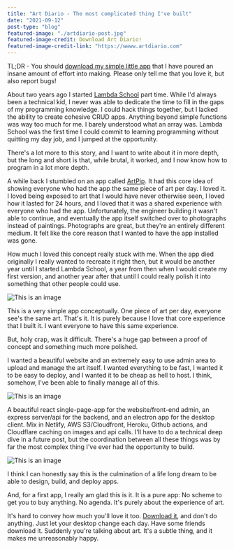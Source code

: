 ```yaml
---
title: "Art Diario - The most complicated thing I've built"
date: "2021-09-12"
post-type: "blog"
featured-image: "./artdiario-post.jpg"
featured-image-credit: Download Art Diario!
featured-image-credit-link: "https://wwww.artdiario.com"
---
```


TL;DR - You should [download my simple little app](https://www.artdiario.com/download) that I have poured an insane amount of effort into making. Please only tell me that you love it, but also report bugs!

About two years ago I started [Lambda School](https://lambdaschool.com) part time. While I'd always been a technical kid, I never was able to dedicate the time to fill in the gaps of my programming knowledge. I could hack things together, but I lacked the ability to create cohesive CRUD apps. Anything beyond simple functions was way too much for me. I barely understood what an array was. Lambda School was the first time I could commit to learning programming without quitting my day job, and I jumped at the opportunity. 

There's a lot more to this story, and I want to write about it in more depth, but the long and short is that, while brutal, it worked, and I now know how to program in a lot more depth. 

A while back I stumbled on an app called [ArtPip](https://artpip.com/). It had this core idea of showing everyone who had the app the same piece of art per day. I loved it. I loved being exposed to art that I would have never otherwise seen, I loved how it lasted for 24 hours, and I loved that it was a shared experience with everyone who had the app. Unfortunately, the engineer building it wasn't able to continue, and eventually the app itself switched over to photographs instead of paintings. Photographs are great, but they're an entirely different medium. It felt like the core reason that I wanted to have the app installed was gone. 

How much I loved this concept really stuck with me. When the app died originally I really wanted to recreate it right then, but it would be another year until I started Lambda School, a year from then when I would create my first version, and another year after that until I could really polish it into something that other people could use. 

![This is an image](./artdiario-artpip-email.png)

This is a very simple app conceptually. One piece of art per day, everyone see's the same art. That's it. It is purely because I love that core experience that I built it. I want everyone to have this same experience.

But, holy crap, was it difficult. There's a huge gap between a proof of concept and something much more polished. 

I wanted a beautiful website and an extremely easy to use admin area to upload and manage the art itself. I wanted everything to be fast, I wanted it to be easy to deploy, and I wanted it to be cheap as hell to host. I think, somehow, I've been able to finally manage all of this. 

![This is an image](./artdiario-upload.jpg)

A beautiful react single-page-app for the website/front-end admin, an express server/api for the backend, and an electron app for the desktop client. Mix in Netlify, AWS S3/Cloudfront, Heroku, Github actions, and Cloudflare caching on images and api calls. I'll have to do a technical deep dive in a future post, but the coordination between all these things was by far the most complex thing I've ever had the opportunity to build. 

![This is an image](./artdiario-upcoming.jpg)

I think I can honestly say this is the culmination of a life long dream to be able to design, build, and deploy apps. 

And, for a first app, I really am glad this is it. It is a pure app: No scheme to get you to buy anything. No agenda. It's purely about the experience of art. 

It's hard to convey how much you'll love it too. [Download it](https://www.artdiario.com/download), and don't do anything. Just let your desktop change each day. Have some friends download it. Suddenly you're talking about art. It's a subtle thing, and it makes me unreasonably happy.